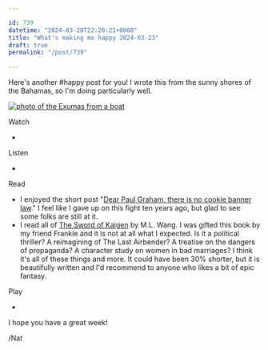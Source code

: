 ```yaml
---

id: 739
datetime: "2024-03-20T22:20:21+0000"
title: "What's making me happy 2024-03-23"
draft: true
permalink: "/post/739"

---
```


Here's another #happy post for you! I wrote this from the sunny shores of the Bahamas, so I'm doing particularly well.

[![photo of the Exumas from a boat](https://icco.imgix.net/photos/2024/ede4dea7-36ea-4aea-bec2-f56049b56a0d.jpeg?auto=format%2Ccompress)](https://icco.imgix.net/photos/2024/ede4dea7-36ea-4aea-bec2-f56049b56a0d.jpeg?auto=format%2Ccompress)


Watch

 -  

Listen

 -  

Read

 - I enjoyed the short post "[Dear Paul Graham, there is no cookie banner law](https://www.amazingcto.com/cookie-banners-are-not-needed/)." I feel like I gave up on this fight ten years ago, but glad to see some folks are still at it.
 - I read all of [The Sword of Kaigen](https://www.goodreads.com/en/book/show/41886271) by M.L. Wang. I was gifted this book by my friend Frankie and it is not at all what I expected. Is it a political thriller? A reimagining of The Last Airbender? A treatise on the dangers of propaganda? A character study on women in bad marriages? I think it's all of these things and more. It could have been 30% shorter, but it is beautifully written and I'd recommend to anyone who likes a bit of epic fantasy.

Play

 -  






I hope you have a great week!

/Nat